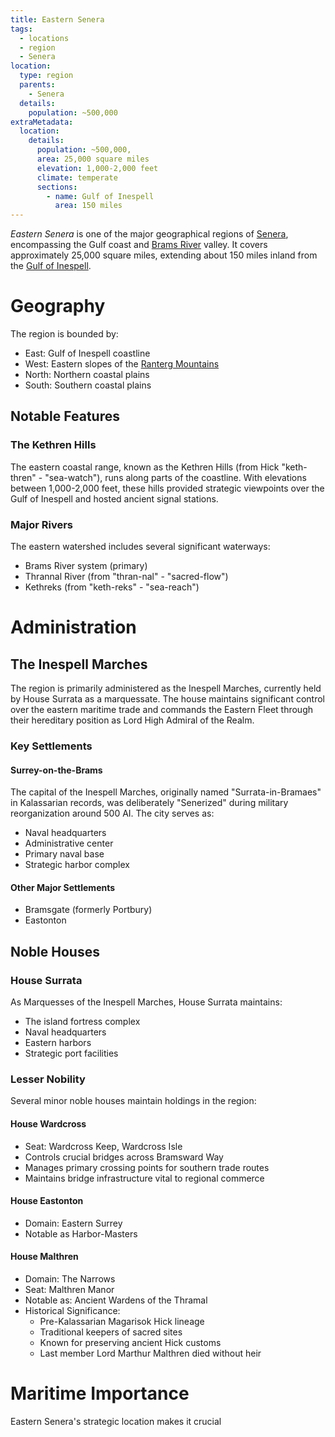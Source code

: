 ```yaml
---
title: Eastern Senera
tags:
  - locations
  - region
  - Senera
location:
  type: region
  parents:
    - Senera
  details:
    population: ~500,000
extraMetadata:
  location:
    details:
      population: ~500,000,
      area: 25,000 square miles
      elevation: 1,000-2,000 feet
      climate: temperate
      sections:
        - name: Gulf of Inespell
          area: 150 miles
---
```


*Eastern Senera* is one of the major geographical regions of
[Senera](/world/locations/senera), encompassing the Gulf coast and
[Brams River](/world/locations/brams-river) valley. It covers approximately 25,000 square
miles, extending about 150 miles inland from the
[Gulf of Inespell](/world/locations/gulf-of-inespell).

# Geography

The region is bounded by:

* East: Gulf of Inespell coastline
* West: Eastern slopes of the [Ranterg Mountains](/world/locations/ranterg-mountains)
* North: Northern coastal plains
* South: Southern coastal plains

## Notable Features

### The Kethren Hills

The eastern coastal range, known as the Kethren Hills (from Hick "keth-thren" -
"sea-watch"), runs along parts of the coastline. With elevations between
1,000-2,000 feet, these hills provided strategic viewpoints over the Gulf of
Inespell and hosted ancient signal stations.

### Major Rivers

The eastern watershed includes several significant waterways:

* Brams River system (primary)
* Thrannal River (from "thran-nal" - "sacred-flow")
* Kethreks (from "keth-reks" - "sea-reach")

# Administration

## The Inespell Marches

The region is primarily administered as the Inespell Marches, currently held by
House Surrata as a marquessate. The house maintains significant control over the
eastern maritime trade and commands the Eastern Fleet through their hereditary
position as Lord High Admiral of the Realm.

### Key Settlements

#### Surrey-on-the-Brams

The capital of the Inespell Marches, originally named "Surrata-in-Bramaes" in
Kalassarian records, was deliberately "Senerized" during military reorganization
around 500 AI. The city serves as:

* Naval headquarters
* Administrative center
* Primary naval base
* Strategic harbor complex

#### Other Major Settlements

* Bramsgate (formerly Portbury)
* Eastonton

## Noble Houses

### House Surrata

As Marquesses of the Inespell Marches, House Surrata maintains:

* The island fortress complex
* Naval headquarters
* Eastern harbors
* Strategic port facilities

### Lesser Nobility

Several minor noble houses maintain holdings in the region:

#### House Wardcross

* Seat: Wardcross Keep, Wardcross Isle
* Controls crucial bridges across Bramsward Way
* Manages primary crossing points for southern trade routes
* Maintains bridge infrastructure vital to regional commerce

#### House Eastonton

* Domain: Eastern Surrey
* Notable as Harbor-Masters

#### House Malthren

* Domain: The Narrows
* Seat: Malthren Manor
* Notable as: Ancient Wardens of the Thramal
* Historical Significance:
  * Pre-Kalassarian Magarisok Hick lineage
  * Traditional keepers of sacred sites
  * Known for preserving ancient Hick customs
  * Last member Lord Marthur Malthren died without heir

# Maritime Importance

Eastern Senera's strategic location makes it crucial
